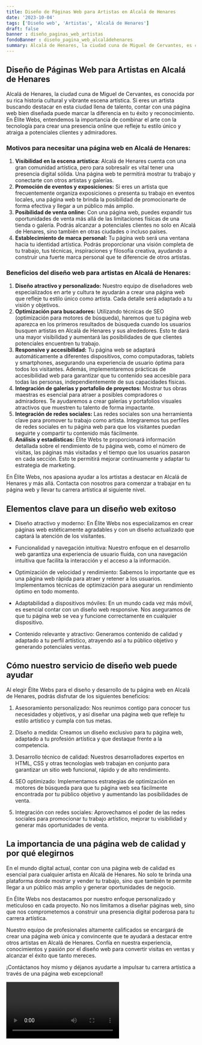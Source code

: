 ```yaml
---
title: Diseño de Páginas Web para Artistas en Alcalá de Henares
date: '2023-10-04'
tags: ['Diseño web', 'Artistas', 'Alcalá de Henares']
draft: false
banner : diseño_paginas_web_artistas
fondoBanner : diseño_pagina_web_alcaládehenares
summary: Alcalá de Henares, la ciudad cuna de Miguel de Cervantes, es conocida por su rica historia cultural y vibrante escena artística. Si eres un artista buscando destacar en esta ciudad llena de talento, contar con una página web bien diseñada puede marcar la diferencia en tu éxito y reconocimiento. En Élite Webs, entendemos la importancia de combinar el arte con la tecnología para crear una presencia online que refleje tu estilo único y atraiga a potenciales clientes y admiradores.
---
```


## Diseño de Páginas Web para Artistas en Alcalá de Henares

Alcalá de Henares, la ciudad cuna de Miguel de Cervantes, es conocida por su rica historia cultural y vibrante escena artística. Si eres un artista buscando destacar en esta ciudad llena de talento, contar con una página web bien diseñada puede marcar la diferencia en tu éxito y reconocimiento. En Élite Webs, entendemos la importancia de combinar el arte con la tecnología para crear una presencia online que refleje tu estilo único y atraiga a potenciales clientes y admiradores.

### Motivos para necesitar una página web en Alcalá de Henares:

1. **Visibilidad en la escena artística:** Alcalá de Henares cuenta con una gran comunidad artística, pero para sobresalir es vital tener una presencia digital sólida. Una página web te permitirá mostrar tu trabajo y conectarte con otros artistas y galerías.
2. **Promoción de eventos y exposiciones:** Si eres un artista que frecuentemente organiza exposiciones o presenta su trabajo en eventos locales, una página web te brinda la posibilidad de promocionarte de forma efectiva y llegar a un público más amplio.
3. **Posibilidad de venta online:** Con una página web, puedes expandir tus oportunidades de venta más allá de las limitaciones físicas de una tienda o galería. Podrás alcanzar a potenciales clientes no solo en Alcalá de Henares, sino también en otras ciudades o incluso países.
4. **Establecimiento de marca personal:** Tu página web será una ventana hacia tu identidad artística. Podrás proporcionar una visión completa de tu trabajo, tus técnicas, inspiraciones y filosofía creativa, ayudando a construir una fuerte marca personal que te diferencie de otros artistas.

### Beneficios del diseño web para artistas en Alcalá de Henares:

1. **Diseño atractivo y personalizado:** Nuestro equipo de diseñadores web especializados en arte y cultura te ayudarán a crear una página web que refleje tu estilo único como artista. Cada detalle será adaptado a tu visión y objetivos.
2. **Optimización para buscadores:** Utilizando técnicas de SEO (optimización para motores de búsqueda), haremos que tu página web aparezca en los primeros resultados de búsqueda cuando los usuarios busquen artistas en Alcalá de Henares y sus alrededores. Esto te dará una mayor visibilidad y aumentará las posibilidades de que clientes potenciales encuentren tu trabajo.
3. **Responsive y accesibilidad:** Tu página web se adaptará automáticamente a diferentes dispositivos, como computadoras, tablets y smartphones, asegurando una experiencia de usuario óptima para todos los visitantes. Además, implementaremos prácticas de accesibilidad web para garantizar que tu contenido sea accesible para todas las personas, independientemente de sus capacidades físicas.
4. **Integración de galerías y portafolio de proyectos:** Mostrar tus obras maestras es esencial para atraer a posibles compradores o admiradores. Te ayudaremos a crear galerías y portafolios visuales atractivos que muestren tu talento de forma impactante.
5. **Integración de redes sociales:** Las redes sociales son una herramienta clave para promover tu trabajo como artista. Integraremos tus perfiles de redes sociales en tu página web para que los visitantes puedan seguirte y compartir tu contenido más fácilmente.
6. **Análisis y estadísticas:** Élite Webs te proporcionará información detallada sobre el rendimiento de tu página web, como el número de visitas, las páginas más visitadas y el tiempo que los usuarios pasaron en cada sección. Esto te permitirá mejorar continuamente y adaptar tu estrategia de marketing.

En Élite Webs, nos apasiona ayudar a los artistas a destacar en Alcalá de Henares y más allá. Contacta con nosotros para comenzar a trabajar en tu página web y llevar tu carrera artística al siguiente nivel.

<GifSeo />

<Cta />

## Elementos clave para un diseño web exitoso

- Diseño atractivo y moderno: En Élite Webs nos especializamos en crear páginas web estéticamente agradables y con un diseño actualizado que captará la atención de los visitantes.

- Funcionalidad y navegación intuitiva: Nuestro enfoque en el desarrollo web garantiza una experiencia de usuario fluida, con una navegación intuitiva que facilita la interacción y el acceso a la información.

- Optimización de velocidad y rendimiento: Sabemos lo importante que es una página web rápida para atraer y retener a los usuarios. Implementamos técnicas de optimización para asegurar un rendimiento óptimo en todo momento.

- Adaptabilidad a dispositivos móviles: En un mundo cada vez más móvil, es esencial contar con un diseño web responsive. Nos aseguramos de que tu página web se vea y funcione correctamente en cualquier dispositivo.

- Contenido relevante y atractivo: Generamos contenido de calidad y adaptado a tu perfil artístico, atrayendo así a tu público objetivo y generando potenciales ventas. 

## Cómo nuestro servicio de diseño web puede ayudar

Al elegir Élite Webs para el diseño y desarrollo de tu página web en Alcalá de Henares, podrás disfrutar de los siguientes beneficios:

1. Asesoramiento personalizado: Nos reunimos contigo para conocer tus necesidades y objetivos, y así diseñar una página web que refleje tu estilo artístico y cumpla con tus metas.

2. Diseño a medida: Creamos un diseño exclusivo para tu página web, adaptado a tu profesión artística y que destaque frente a la competencia.

3. Desarrollo técnico de calidad: Nuestros desarrolladores expertos en HTML, CSS y otras tecnologías web trabajan en conjunto para garantizar un sitio web funcional, rápido y de alto rendimiento.

4. SEO optimizado: Implementamos estrategias de optimización en motores de búsqueda para que tu página web sea fácilmente encontrada por tu público objetivo y aumentando las posibilidades de venta.

5. Integración con redes sociales: Aprovechamos el poder de las redes sociales para promocionar tu trabajo artístico, mejorar tu visibilidad y generar más oportunidades de venta.

## La importancia de una página web de calidad y por qué elegirnos

En el mundo digital actual, contar con una página web de calidad es esencial para cualquier artista en Alcalá de Henares. No solo te brinda una plataforma donde mostrar y vender tu trabajo, sino que también te permite llegar a un público más amplio y generar oportunidades de negocio.

En Élite Webs nos destacamos por nuestro enfoque personalizado y meticuloso en cada proyecto. No nos limitamos a diseñar páginas web, sino que nos comprometemos a construir una presencia digital poderosa para tu carrera artística.

Nuestro equipo de profesionales altamente calificados se encargará de crear una página web única y convincente que te ayudará a destacar entre otros artistas en Alcalá de Henares. Confía en nuestra experiencia, conocimientos y pasión por el diseño web para convertir visitas en ventas y alcanzar el éxito que tanto mereces.

¡Contáctanos hoy mismo y déjanos ayudarte a impulsar tu carrera artística a través de una página web excepcional!

<Video />

<CtaBot job='Artistas' city='Alcalá de Henares'/>

<Gmaps query='Alcalá de Henares+españa+maps' />